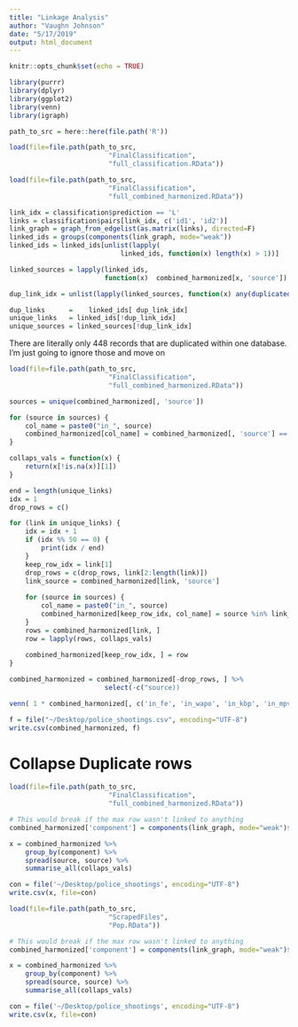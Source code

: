 ```yaml
---
title: "Linkage Analysis"
author: "Vaughn Johnson"
date: "5/17/2019"
output: html_document
---
```


```r
knitr::opts_chunk$set(echo = TRUE)
```

```r
library(purrr)
library(dplyr)
library(ggplot2)
library(venn)
library(igraph)

path_to_src = here::here(file.path('R'))

load(file=file.path(path_to_src,
                         "FinalClassification",
                         "full_classification.RData"))

load(file=file.path(path_to_src,
                         "FinalClassification",
                         "full_combined_harmonized.RData"))
```

```r
link_idx = classification$prediction == 'L'
links = classification$pairs[link_idx, c('id1', 'id2')]
link_graph = graph_from_edgelist(as.matrix(links), directed=F)
linked_ids = groups(components(link_graph, mode="weak"))
linked_ids = linked_ids[unlist(lapply(
                            linked_ids, function(x) length(x) > 1))]

linked_sources = lapply(linked_ids, 
                        function(x)  combined_harmonized[x, 'source'])

dup_link_idx = unlist(lapply(linked_sources, function(x) any(duplicated(x))))

dup_links      =    linked_ids[ dup_link_idx]
unique_links   = linked_ids[!dup_link_idx]
unique_sources = linked_sources[!dup_link_idx]
```

There are literally only 448 records that are duplicated within one database.
I'm just going to ignore those and move on


```r
load(file=file.path(path_to_src,
                         "FinalClassification",
                         "full_combined_harmonized.RData"))

sources = unique(combined_harmonized[, 'source'])

for (source in sources) {
    col_name = paste0("in_", source)
    combined_harmonized[col_name] = combined_harmonized[, 'source'] == source
}

collaps_vals = function(x) {
    return(x[!is.na(x)][1])
}

end = length(unique_links)
idx = 1
drop_rows = c()

for (link in unique_links) {
    idx = idx + 1
    if (idx %% 50 == 0) {
        print(idx / end)
    }
    keep_row_idx = link[1]
    drop_rows = c(drop_rows, link[2:length(link)])
    link_source = combined_harmonized[link, 'source']
    
    for (source in sources) {
        col_name = paste0("in_", source)
        combined_harmonized[keep_row_idx, col_name] = source %in% link_source
    }
    rows = combined_harmonized[link, ]
    row = lapply(rows, collaps_vals)
    
    combined_harmonized[keep_row_idx, ] = row
}

combined_harmonized = combined_harmonized[-drop_rows, ] %>%
                        select(-c("source))
```

```r
venn( 1 * combined_harmonized[, c('in_fe', 'in_wapo', 'in_kbp', 'in_mpv')])
```

```r
f = file("~/Desktop/police_shootings.csv", encoding="UTF-8")
write.csv(combined_harmonized, f)
```

# Collapse Duplicate rows
```r
load(file=file.path(path_to_src,
                         "FinalClassification",
                         "full_combined_harmonized.RData"))

# This would break if the max row wasn't linked to anything
combined_harmonized['component'] = components(link_graph, mode="weak")$membership

x = combined_harmonized %>% 
    group_by(component) %>%
    spread(source, source) %>%
    summarise_all(collaps_vals)

con = file('~/Desktop/police_shootings', encoding="UTF-8")
write.csv(x, file=con)
```

```r
load(file=file.path(path_to_src,
                         "ScrapedFiles",
                         "Pop.RData"))

# This would break if the max row wasn't linked to anything
combined_harmonized['component'] = components(link_graph, mode="weak")$membership

x = combined_harmonized %>% 
    group_by(component) %>%
    spread(source, source) %>%
    summarise_all(collaps_vals)

con = file('~/Desktop/police_shootings', encoding="UTF-8")
write.csv(x, file=con)
```
